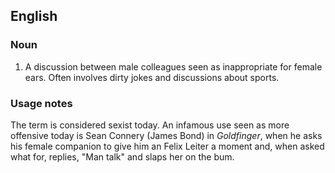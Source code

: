 ==English==

===Noun===
{{en-noun|sg=[[man]] [[talk]]|-}}

# A discussion between male colleagues seen as inappropriate for female ears. Often involves dirty jokes and discussions about sports.

===Usage notes===
The term is considered sexist today. An infamous use seen as more offensive today is Sean Connery (James Bond) in ''Goldfinger'', when he asks his female companion to give him an Felix Leiter a moment and, when asked what for, replies, "Man talk" and slaps her on the bum.
